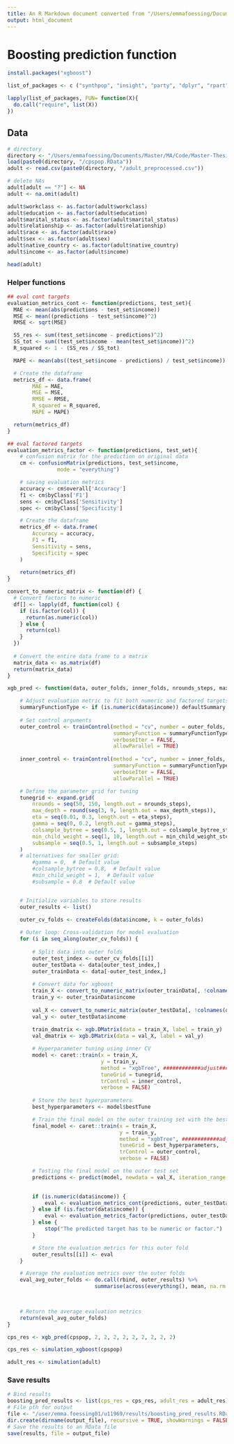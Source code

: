 ```yaml
---
title: An R Markdown document converted from "/Users/emmafoessing/Documents/Master/MA/Code/Master-Thesis/Boosting_prediction_model.ipynb"
output: html_document
---
```


# Boosting prediction function

```r
install.packages("xgboost")
```

```r
list_of_packages <- c ("synthpop", "insight", "party", "dplyr", "rpart", "rpart.plot", "randomForest", "pROC", "caret", "pracma", "here", "Hmisc", "randomForest", "caret", "xgboost", "data.table")

lapply(list_of_packages, FUN= function(X){
  do.call("require", list(X))
})
```

## Data

```r
# directory
directory <- "/Users/emmafoessing/Documents/Master/MA/Code/Master-Thesis"
load(paste0(directory, "/cpspop.RData"))
adult <- read.csv(paste0(directory, "/adult_preprocessed.csv"))
```

```r
# delete NAs
adult[adult == "?"] <- NA
adult <- na.omit(adult)

adult$workclass <- as.factor(adult$workclass)
adult$education <- as.factor(adult$education)
adult$marital_status <- as.factor(adult$marital_status)
adult$relationship <- as.factor(adult$relationship)
adult$race <- as.factor(adult$race)
adult$sex <- as.factor(adult$sex)
adult$native_country <- as.factor(adult$native_country)
adult$income <- as.factor(adult$income)
```

```r
head(adult)
```

### Helper functions

```r
## eval cont targets
evaluation_metrics_cont <- function(predictions, test_set){
  MAE <- mean(abs(predictions - test_set$income))
  MSE <- mean((predictions - test_set$income)^2)
  RMSE <- sqrt(MSE)

  SS_res <- sum((test_set$income - predictions)^2)
  SS_tot <- sum((test_set$income - mean(test_set$income))^2)
  R_squared <- 1 - (SS_res / SS_tot)

  MAPE <- mean(abs((test_set$income - predictions) / test_set$income)) * 100

  # Create the dataframe
  metrics_df <- data.frame(
        MAE = MAE, 
        MSE = MSE, 
        RMSE = RMSE,
        R_squared = R_squared, 
        MAPE = MAPE)

  return(metrics_df)
}
```

```r
## eval factored targets
evaluation_metrics_factor <- function(predictions, test_set){
    # confusion matrix for the prediction on original data
    cm <- confusionMatrix(predictions, test_set$income,
                mode = "everything")

    # saving evaluation metrics
    accuracy <- cm$overall['Accuracy']
    f1 <- cm$byClass['F1']
    sens <- cm$byClass['Sensitivity']
    spec <- cm$byClass['Specificity']

    # Create the dataframe
    metrics_df <- data.frame(
        Accuracy = accuracy, 
        F1 = f1, 
        Sensitivity = sens, 
        Specificity = spec
    )
    
    return(metrics_df)
}
```

```r
convert_to_numeric_matrix <- function(df) {
  # Convert factors to numeric
  df[] <- lapply(df, function(col) {
    if (is.factor(col)) {
      return(as.numeric(col))
    } else {
      return(col)
    }
  })
  
  # Convert the entire data frame to a matrix
  matrix_data <- as.matrix(df)
  return(matrix_data)
}
```

```r
xgb_pred <- function(data, outer_folds, inner_folds, nrounds_steps, max_depth_steps, eta_steps, gamma_steps, colsample_bytree_steps, min_child_weight_steps, subsample_steps) { ############adjust##############

    # Adjust evaluation metric to fit both numeric and factored targets
    summaryFunctionType <- if (is.numeric(data$income)) defaultSummary else multiClassSummary
    
    # Set control arguments
    outer_control <- trainControl(method = "cv", number = outer_folds,
                                  summaryFunction = summaryFunctionType,
                                  verboseIter = FALSE,
                                  allowParallel = TRUE)
        
    inner_control <- trainControl(method = "cv", number = inner_folds, 
                                  summaryFunction = summaryFunctionType,
                                  verboseIter = FALSE,
                                  allowParallel = TRUE)

    # Define the parameter grid for tuning
    tunegrid <- expand.grid(
        nrounds = seq(50, 150, length.out = nrounds_steps),
        max_depth = round(seq(3, 9, length.out = max_depth_steps)),
        eta = seq(0.01, 0.3, length.out = eta_steps),
        gamma = seq(0, 0.2, length.out = gamma_steps),
        colsample_bytree = seq(0.5, 1, length.out = colsample_bytree_steps),
        min_child_weight = seq(1, 10, length.out = min_child_weight_steps),
        subsample = seq(0.5, 1, length.out = subsample_steps)
    )
    # alternatives for smaller grid:
        #gamma = 0,  # Default value
        #colsample_bytree = 0.8,  # Default value
        #min_child_weight = 1,  # Default value
        #subsample = 0.8  # Default value


    # Initialize variables to store results
    outer_results <- list()

    outer_cv_folds <- createFolds(data$income, k = outer_folds)
    
    # Outer loop: Cross-validation for model evaluation
    for (i in seq_along(outer_cv_folds)) {
        
        # Split data into outer folds
        outer_test_index <- outer_cv_folds[[i]]
        outer_testData <- data[outer_test_index,]
        outer_trainData <- data[-outer_test_index,]
        
        # Convert data for xgboost
        train_X <- convert_to_numeric_matrix(outer_trainData[, !colnames(outer_trainData) %in% 'income'])
        train_y <- outer_trainData$income
        
        val_X <- convert_to_numeric_matrix(outer_testData[, !colnames(outer_testData) %in% 'income'])
        val_y <- outer_testData$income
        
        train_dmatrix <- xgb.DMatrix(data = train_X, label = train_y)
        val_dmatrix <- xgb.DMatrix(data = val_X, label = val_y)

        # Hyperparameter tuning using inner CV
        model <- caret::train(x = train_X, 
                              y = train_y,
                              method = "xgbTree", ############adjust##############
                              tuneGrid = tunegrid, 
                              trControl = inner_control,
                              verbose = FALSE)
        
        # Store the best hyperparameters
        best_hyperparameters <- model$bestTune

        # Train the final model on the outer training set with the best hyperparameters
        final_model <- caret::train(x = train_X, 
                                    y = train_y, 
                                    method = "xgbTree", ############adjust##############
                                    tuneGrid = best_hyperparameters,
                                    trControl = outer_control,
                                    verbose = FALSE)

        # Testing the final model on the outer test set
        predictions <- predict(model, newdata = val_X, iteration_range = c(1, model$bestTune$nrounds))############adjust##############

        
        if (is.numeric(data$income)) {
            eval <- evaluation_metrics_cont(predictions, outer_testData)
        } else if (is.factor(data$income)) {
            eval <- evaluation_metrics_factor(predictions, outer_testData)
        } else {
            stop("The predicted target has to be numeric or factor.")
        }

        # Store the evaluation metrics for this outer fold
        outer_results[[i]] <- eval
    }

    # Average the evaluation metrics over the outer folds
    eval_avg_outer_folds <- do.call(rbind, outer_results) %>%
                            summarise(across(everything(), mean, na.rm = TRUE))

    

    # Return the average evaluation metrics
    return(eval_avg_outer_folds)
}
```

```r
cps_res <- xgb_pred(cpspop, 2, 2, 2, 2, 2, 2, 2, 2, 2)
```

```r
cps_res <- simulation_xgboost(cpspop)
```

```r
adult_res <- simulation(adult)
```

### Save results

```r
# Bind results
boosting_pred_results <- list(cps_res = cps_res, adult_res = adult_res)
# File pth for output
file <- "/user/emma.foessing01/u11969/results/boosting_pred_results.RData" 
dir.create(dirname(output_file), recursive = TRUE, showWarnings = FALSE) # create dir if not there
# Save the results to an RData file 
save(results, file = output_file)
```

